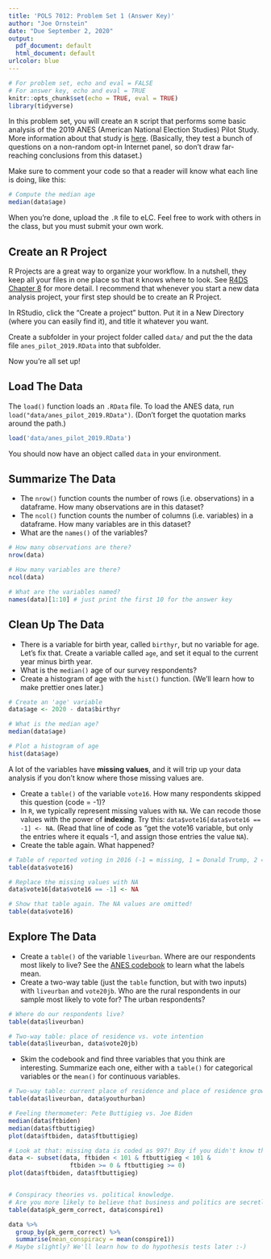 ```yaml
---
title: 'POLS 7012: Problem Set 1 (Answer Key)'
author: "Joe Ornstein"
date: "Due September 2, 2020"
output:
  pdf_document: default
  html_document: default
urlcolor: blue
---
```


```r
# For problem set, echo and eval = FALSE
# For answer key, echo and eval = TRUE
knitr::opts_chunk$set(echo = TRUE, eval = TRUE)
library(tidyverse)
```

In this problem set, you will create an `R` script that performs some basic analysis of the 2019 ANES (American National Election Studies) Pilot Study. More information about that study is [here](https://electionstudies.org/data-center/2019-pilot-study/). (Basically, they test a bunch of questions on a non-random opt-in Internet panel, so don't draw far-reaching conclusions from this dataset.)

Make sure to comment your code so that a reader will know what each line is doing, like this:

```r
# Compute the median age
median(data$age)
```

When you're done, upload the `.R` file to eLC. Feel free to work with others in the class, but you must submit your own work.


## Create an R Project

R Projects are a great way to organize your workflow. In a nutshell, they keep all your files in one place so that `R` knows where to look. See [R4DS Chapter 8](https://r4ds.had.co.nz/workflow-projects.html) for more detail. I recommend that whenever you start a new data analysis project, your first step should be to create an R Project.

In RStudio, click the "Create a project" button. Put it in a New Directory (where you can easily find it), and title it whatever you want.  

Create a subfolder in your project folder called `data/` and put the the data file `anes_pilot_2019.RData` into that subfolder.

Now you're all set up!

## Load The Data

The `load()` function loads an `.RData` file. To load the ANES data, run `load("data/anes_pilot_2019.RData")`. (Don't forget the quotation marks around the path.)

```r
load('data/anes_pilot_2019.RData')
```

You should now have an object called `data` in your environment.

## Summarize The Data

 - The `nrow()` function counts the number of rows (i.e. observations) in a dataframe. How many observations are in this dataset? 
 - The `ncol()` function counts the number of columns (i.e. variables) in a dataframe. How many variables are in this dataset?
 - What are the `names()` of the variables?

```r
# How many observations are there?
nrow(data)

# How many variables are there?
ncol(data)

# What are the variables named?
names(data)[1:10] # just print the first 10 for the answer key
```

## Clean Up The Data

 - There is a variable for birth year, called `birthyr`, but no variable for age. Let's fix that. Create a variable called `age`, and set it equal to the current year minus birth year. 
 - What is the `median()` age of our survey respondents?
 - Create a histogram of age with the `hist()` function. (We'll learn how to make prettier ones later.)

```r
# Create an 'age' variable
data$age <- 2020 - data$birthyr

# What is the median age?
median(data$age)

# Plot a histogram of age
hist(data$age)
```

A lot of the variables have **missing values**, and it will trip up your data analysis if you don't know where those missing values are.

 - Create a `table()` of the variable `vote16`. How many respondents skipped this question (code = -1)?
 - In `R`, we typically represent missing values with `NA`. We can recode those values with the power of **indexing**. Try this: `data$vote16[data$vote16 == -1] <- NA`. (Read that line of code as "get the vote16 variable, but only the entries where it equals -1, and assign those entries the value `NA`).
 - Create the table again. What happened?
 
```r
# Table of reported voting in 2016 (-1 = missing, 1 = Donald Trump, 2 = Hillary Clinton, 3 = someone else)
table(data$vote16)

# Replace the missing values with NA
data$vote16[data$vote16 == -1] <- NA

# Show that table again. The NA values are omitted!
table(data$vote16)

```

## Explore The Data

 - Create a `table()` of the variable `liveurban`. Where are our respondents most likely to live? See the  [ANES codebook](https://electionstudies.org/wp-content/uploads/2020/02/anes_pilot_2019_userguidecodebook.pdf) to learn what the labels mean.
 - Create a two-way table (just the `table` function, but with two inputs) with `liveurban` and `vote20jb`. Who are the rural respondents in our sample most likely to vote for? The urban respondents?

```r
# Where do our respondents live?
table(data$liveurban)

# Two-way table: place of residence vs. vote intention
table(data$liveurban, data$vote20jb)
```
 
 - Skim the codebook and find three variables that you think are interesting. Summarize each one, either with a `table()` for categorical variables or the `mean()` for continuous variables.

```r
# Two-way table: current place of residence and place of residence growing up
table(data$liveurban, data$youthurban)

# Feeling thermometer: Pete Buttigieg vs. Joe Biden
median(data$ftbiden)
median(data$ftbuttigieg)
plot(data$ftbiden, data$ftbuttigieg)

# Look at that: missing data is coded as 997! Boy if you didn't know that, you could come to some weird conclusions
data <- subset(data, ftbiden < 101 & ftbuttigieg < 101 & 
                 ftbiden >= 0 & ftbuttigieg >= 0)
plot(data$ftbiden, data$ftbuttigieg)


# Conspiracy theories vs. political knowledge.
# Are you more likely to believe that business and politics are secretly controlled by a single group if you don't know who Angela Merkel is?
table(data$pk_germ_correct, data$conspire1)

data %>% 
  group_by(pk_germ_correct) %>% 
  summarise(mean_conspiracy = mean(conspire1))
# Maybe slightly? We'll learn how to do hypothesis tests later :-)

```

